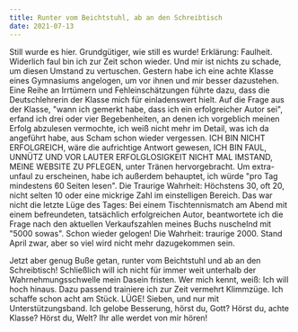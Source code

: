 ```yaml
---
title: Runter vom Beichtstuhl, ab an den Schreibtisch
date: 2021-07-13
---
```

Still wurde es hier. Grundgütiger, wie still es wurde! Erklärung: Faulheit. Widerlich faul bin ich zur Zeit schon wieder. Und mir ist nichts zu schade, um diesen Umstand zu vertuschen. Gestern habe ich eine achte Klasse eines Gymnasiums angelogen, um vor ihnen und mir besser dazustehen. Eine Reihe an Irrtümern und Fehleinschätzungen führte dazu, dass die Deutschlehrerin der Klasse mich für einladenswert hielt. Auf die Frage aus der Klasse, "wann ich gemerkt habe, dass ich ein erfolgreicher Autor sei", erfand ich drei oder vier Begebenheiten, an denen ich vorgeblich meinen Erfolg abzulesen vermochte, ich weiß nicht mehr im Detail, was ich da angeführt habe, aus Scham schon wieder vergessen. ICH BIN NICHT ERFOLGREICH, wäre die aufrichtige Antwort gewesen, ICH BIN FAUL, UNNÜTZ UND VOR LAUTER ERFOLGLOSIGKEIT NICHT MAL IMSTAND, MEINE WEBSITE ZU PFLEGEN, unter Tränen hervorgebracht. Um extra-unfaul zu erscheinen, habe ich außerdem behauptet, ich würde "pro Tag mindestens 60 Seiten lesen". Die Traurige Wahrheit: Höchstens 30, oft 20, nicht selten 10 oder eine mickrige Zahl im einstelligen Bereich. Das war nicht die letzte Lüge des Tages: Bei einem Tischtennismatch am Abend mit einem befreundeten, tatsächlich erfolgreichen Autor, beantwortete ich die Frage nach den aktuellen Verkaufszahlen meines Buchs  nuschelnd mit "5000 sowas". Schon wieder gelogen! Die Wahrheit: traurige 2000. Stand April zwar, aber so viel wird nicht mehr dazugekommen sein. 

Jetzt aber genug Buße getan, runter vom Beichtstuhl und ab an den Schreibtisch! Schließlich will ich nicht für immer weit unterhalb der Wahrnehmungsschwelle mein Dasein fristen. Wer mich kennt, weiß: Ich will hoch hinaus. Dazu passend trainiere ich zur Zeit vermehrt Klimmzüge. Ich schaffe schon acht am Stück. LÜGE! Sieben, und nur mit Unterstützungsband. Ich gelobe Besserung, hörst du, Gott? Hörst du, achte Klasse? Hörst du, Welt? Ihr alle werdet von mir hören!